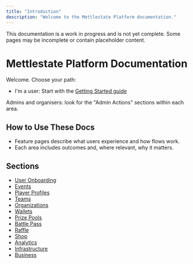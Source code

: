 ```yaml
---
title: "Introduction"
description: "Welcome to the Mettlestate Platform documentation."
---
```


<Warning>
  This documentation is a work in progress and is not yet complete. Some pages may be incomplete or contain placeholder content.
</Warning>

# Mettlestate Platform Documentation

Welcome. Choose your path:

- I'm a user: Start with the [Getting Started guide](/getting-started/overview)

Admins and organisers: look for the "Admin Actions" sections within each area.

## How to Use These Docs

- Feature pages describe what users experience and how flows work.
- Each area includes outcomes and, where relevant, why it matters.

## Sections

- [User Onboarding](/user-onboarding/login-process)
- [Events](/events/overview)
- [Player Profiles](/players/customization)
- [Teams](/teams/overview)
- [Organizations](/organizations/overview)
- [Wallets](/finance/wallets)
- [Prize Pools](/finance/prize-pools)
- [Battle Pass](/engagement/battle-pass)
- [Raffle](/engagement/raffle)
- [Shop](/engagement/shop)
- [Analytics](/analytics/overview)
- [Infrastructure](/infrastructure/overview)
- [Business](/business/overview)